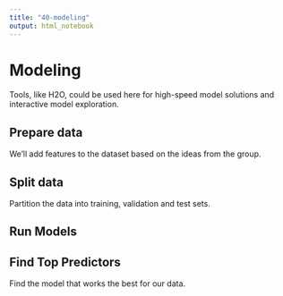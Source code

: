 ```yaml
---
title: "40-modeling"
output: html_notebook
---
```


# Modeling

Tools, like H2O, could be used here for high-speed model solutions and interactive model exploration. 

## Prepare data

We'll add features to the dataset based on the ideas from the group.



## Split data

Partition the data into training, validation and test sets.



## Run Models




## Find Top Predictors

Find the model that works the best for our data.
